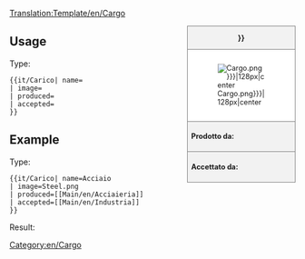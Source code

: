 <noinclude>[[Translation:Template/en/Cargo]]</noinclude><!--
--><div style="float:right; width:15em; font-size:90%; border:1px solid gray; background-color:#f2f2f2; margin-left:1em; margin-bottom:1em">
<div style="text-align:center; border-bottom:1px solid gray"><strong>{{{name|{{PAGENAME}}}}}</strong></div>
<div style="padding:1em; background-color:white">[[File:en/.{{{image|Cargo.png}}}|128px|center]]</div>
<div style="border-top:1px solid gray; padding:0.5em"><strong>Prodotto da:</strong> {{{produced}}}</div>
<div style="border-top:1px solid gray; padding:0.5em"><strong>Accettato da:</strong> {{{accepted}}}</div>
</div><noinclude>

{{en/-}}
==Usage==
Type:
<pre>{{it/Carico| name=
| image=
| produced=
| accepted=
}}</pre>

==Example==
Type:
<pre>{{it/Carico| name=Acciaio
| image=Steel.png
| produced=[[Main/en/Acciaieria]]
| accepted=[[Main/en/Industria]]
}}</pre>
Result:
{{it/Carico| name=Steel
| image=Steel.png
| produced=[[Main/en/Acciaieria]]
| accepted=[[Main/en/Industria]]
}}
</noinclude><includeonly>[[Category:en/Cargo]]</includeonly>
